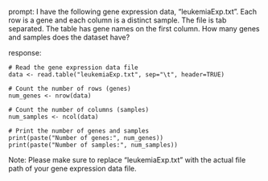 prompt:
I have the following gene expression data, "leukemiaExp.txt". Each row is a gene and each column is a distinct sample. The file is tab separated. The table has gene names on the first column. How many genes and samples does the dataset have?

response:
```
# Read the gene expression data file
data <- read.table("leukemiaExp.txt", sep="\t", header=TRUE)

# Count the number of rows (genes)
num_genes <- nrow(data)

# Count the number of columns (samples)
num_samples <- ncol(data)

# Print the number of genes and samples
print(paste("Number of genes:", num_genes))
print(paste("Number of samples:", num_samples))
```
Note: Please make sure to replace "leukemiaExp.txt" with the actual file path of your gene expression data file.
